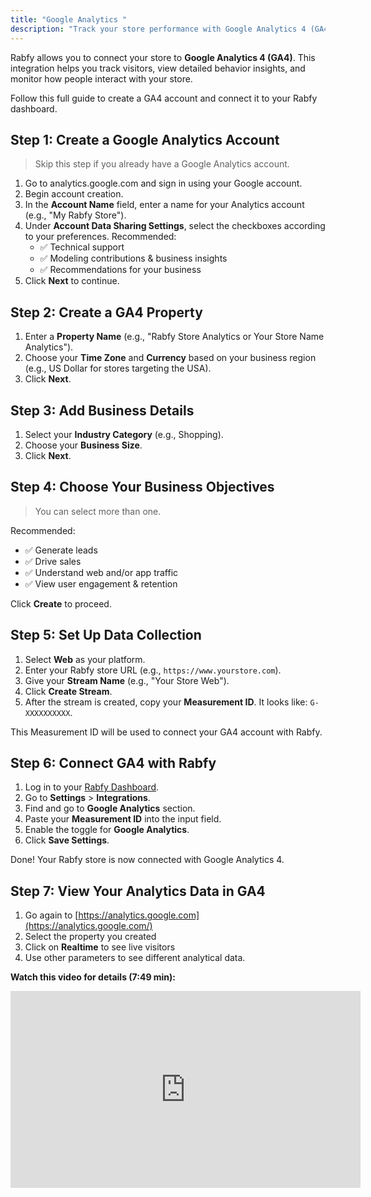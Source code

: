 ```yaml
---
title: "Google Analytics "
description: "Track your store performance with Google Analytics 4 (GA4)"
---
```


Rabfy allows you to connect your store to **Google Analytics 4 (GA4)**. This integration helps you track visitors, view detailed behavior insights, and monitor how people interact with your store.

Follow this full guide to create a GA4 account and connect it to your Rabfy dashboard.

## Step 1: Create a Google Analytics Account

> Skip this step if you already have a Google Analytics account.

1. Go to analytics.google.com and sign in using your Google account.
2. Begin account creation.
3. In the **Account Name** field, enter a name for your Analytics account (e.g., "My Rabfy Store").
4. Under **Account Data Sharing Settings**, select the checkboxes according to your preferences. Recommended:
   - ✅ Technical support
   - ✅ Modeling contributions & business insights
   - ✅ Recommendations for your business
5. Click **Next** to continue.

## Step 2: Create a GA4 Property

1. Enter a **Property Name** (e.g., "Rabfy Store Analytics or Your Store Name Analytics").
2. Choose your **Time Zone** and **Currency** based on your business region (e.g., US Dollar for stores targeting the USA).
3. Click **Next**.

## Step 3: Add Business Details

1. Select your **Industry Category** (e.g., Shopping).
2. Choose your **Business Size**.
3. Click **Next**.

## Step 4: Choose Your Business Objectives

> You can select more than one.

Recommended:

- ✅ Generate leads
- ✅ Drive sales
- ✅ Understand web and/or app traffic
- ✅ View user engagement & retention

Click **Create** to proceed.

## Step 5: Set Up Data Collection

1. Select **Web** as your platform.
2. Enter your Rabfy store URL (e.g., `https://www.yourstore.com`).
3. Give your **Stream Name** (e.g., "Your Store Web").
4. Click **Create Stream**.
5. After the stream is created, copy your **Measurement ID**. It looks like: `G-XXXXXXXXXX`.

This Measurement ID will be used to connect your GA4 account with Rabfy.

## Step 6: Connect GA4 with Rabfy

1. Log in to your [Rabfy Dashboard](https://dashboard.rabfy.com).
2. Go to **Settings** \> **Integrations**.
3. Find and go to **Google Analytics** section.
4. Paste your **Measurement ID** into the input field.
5. Enable the toggle for **Google Analytics**.
6. Click **Save Settings**.

Done\! Your Rabfy store is now connected with Google Analytics 4.

## Step 7: View Your Analytics Data in GA4

1. Go again to [https://analytics.google.com](https://analytics.google.com/)
2. Select the property you created
3. Click on **Realtime** to see live visitors
4. Use other parameters to see different analytical data.

**Watch this video for details (7:49 min):**

<iframe width="560" height="315" src="https://www.youtube.com/embed/UAzzl91EeJs?si=deo-DW6gFMKNTb0g" title="YouTube video player" frameborder="0" allow="accelerometer; autoplay; clipboard-write; encrypted-media; gyroscope; picture-in-picture; web-share" referrerpolicy="strict-origin-when-cross-origin" allowfullscreen />

## Notes

- Data may take a few minutes to start showing in GA4
- Rabfy also provides a built-in Analytics section in the dashboard
- You can use both Rabfy Analytics and GA4 together